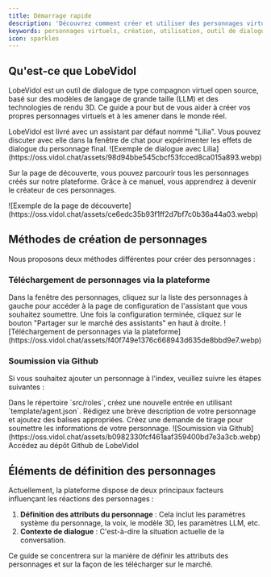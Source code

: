 ```yaml
---
title: Démarrage rapide
description: 'Découvrez comment créer et utiliser des personnages virtuels dans LobeVidol, réalisant ainsi la vision de "Rendre les Idoles Virtuelles Accessibles à Tous".'
keywords: personnages virtuels, création, utilisation, outil de dialogue, technologie de rendu 3D
icon: sparkles
---
```


## Qu'est-ce que LobeVidol

LobeVidol est un outil de dialogue de type compagnon virtuel open source, basé sur des modèles de langage de grande taille (LLM) et des technologies de rendu 3D. Ce guide a pour but de vous aider à créer vos propres personnages virtuels et à les amener dans le monde réel.

<Info>
  LobeVidol est livré avec un assistant par défaut nommé "Lilia". Vous pouvez discuter avec elle dans la fenêtre de chat pour expérimenter les effets de dialogue du personnage final.
</Info>

<Frame caption="Exemple de dialogue avec Lilia">
  ![Exemple de dialogue avec Lilia](https://oss.vidol.chat/assets/98d94bbe545cbcf53fcced8ca015a893.webp)
</Frame>

Sur la page de découverte, vous pouvez parcourir tous les personnages créés sur notre plateforme. Grâce à ce manuel, vous apprendrez à devenir le créateur de ces personnages.

<Frame caption="Affichage de la page de découverte">
  ![Exemple de la page de découverte](https://oss.vidol.chat/assets/ce6edc35b93f1ff2d7bf7c0b36a44a03.webp)
</Frame>

## Méthodes de création de personnages

Nous proposons deux méthodes différentes pour créer des personnages :

### Téléchargement de personnages via la plateforme

<Steps>
  <Step title="Accéder à la page de configuration du personnage">
    Dans la fenêtre des personnages, cliquez sur la liste des personnages à gauche pour accéder à la page de configuration de l'assistant que vous souhaitez soumettre.
  </Step>
  <Step title="Partager sur le marché des assistants">
    Une fois la configuration terminée, cliquez sur le bouton "Partager sur le marché des assistants" en haut à droite.
  </Step>
</Steps>

<Frame caption="Téléchargement de personnages via la plateforme">
  ![Téléchargement de personnages via la plateforme](https://oss.vidol.chat/assets/f40f749e1376c668943d635de8bbd9e7.webp)
</Frame>

### Soumission via Github

Si vous souhaitez ajouter un personnage à l'index, veuillez suivre les étapes suivantes :

<Steps>
  <Step title="Créer une entrée">
    Dans le répertoire `src/roles`, créez une nouvelle entrée en utilisant `template/agent.json`.
  </Step>
  <Step title="Rédiger une description">
    Rédigez une brève description de votre personnage et ajoutez des balises appropriées.
  </Step>
  <Step title="Soumettre une demande de tirage">
    Créez une demande de tirage pour soumettre les informations de votre personnage.
  </Step>
</Steps>

<Frame caption="Soumission via Github">
  ![Soumission via Github](https://oss.vidol.chat/assets/b0982330fcf461aaf359400bd7e3a3cb.webp)
</Frame>

<Card title="Aller sur Github" icon="github" href="https://github.com/lobehub/lobe-vidol-market">
  Accédez au dépôt Github de LobeVidol
</Card>

## Éléments de définition des personnages

Actuellement, la plateforme dispose de deux principaux facteurs influençant les réactions des personnages :

1. **Définition des attributs du personnage** : Cela inclut les paramètres système du personnage, la voix, le modèle 3D, les paramètres LLM, etc.
2. **Contexte de dialogue** : C'est-à-dire la situation actuelle de la conversation.

<Note>
  Ce guide se concentrera sur la manière de définir les attributs des personnages et sur la façon de les télécharger sur le marché.
</Note>

